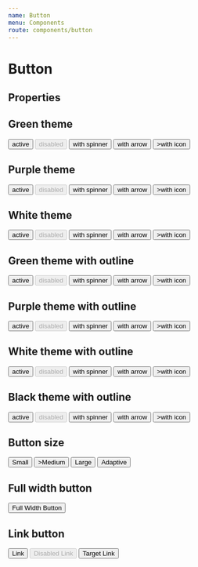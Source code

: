 ```yaml
---
name: Button
menu: Components
route: components/button
---
```



# Button

## Properties

<Props of={Button} />

## Green theme

<Playground>
    <DemoBlockWrapper>
        <Button>active</Button>
        <Button disabled>disabled</Button>
        <Button showSpinner>with spinner</Button>
        <Button showArrow>with arrow</Button>
        <Button iconLeft=<Balance />>with icon</Button>
    </DemoBlockWrapper>
</Playground>

## Purple theme

<Playground>
    <DemoBlockWrapper>
        <Button theme="purple">active</Button>
        <Button theme="purple" disabled>disabled</Button>
        <Button theme="purple" showSpinner>with spinner</Button>
        <Button theme="purple" showArrow>with arrow</Button>
        <Button theme="purple" iconLeft=<Balance />>with icon</Button>
    </DemoBlockWrapper>
</Playground>

## White theme

<Playground>
    <DemoBlockWrapper>
        <Button theme="white">active</Button>
        <Button theme="white" disabled>disabled</Button>
        <Button theme="white" showSpinner>with spinner</Button>
        <Button theme="white" showArrow>with arrow</Button>
        <Button theme="white" iconLeft=<Balance />>with icon</Button>
    </DemoBlockWrapper>
</Playground>


## Green theme with outline

<Playground>
    <DemoBlockWrapper>
        <Button type="outline">active</Button>
        <Button type="outline" disabled>disabled</Button>
        <Button type="outline" showSpinner>with spinner</Button>
        <Button type="outline" showArrow>with arrow</Button>
        <Button type="outline" iconLeft=<Balance />>with icon</Button>
    </DemoBlockWrapper>
</Playground>

## Purple theme with outline

<Playground>
    <DemoBlockWrapper>
        <Button type="outline" theme="purple">active</Button>
        <Button type="outline" theme="purple" disabled>disabled</Button>
        <Button type="outline" theme="purple" showSpinner>with spinner</Button>
        <Button type="outline" theme="purple" showArrow>with arrow</Button>
        <Button type="outline" theme="purple" iconLeft=<Balance />>with icon</Button>
    </DemoBlockWrapper>
</Playground>

## White theme with outline

<Playground>
    <DemoBlockWrapper>
        <Button type="outline" theme="white">active</Button>
        <Button type="outline" theme="white" disabled>disabled</Button>
        <Button type="outline" theme="white" showSpinner>with spinner</Button>
        <Button type="outline" theme="white" showArrow>with arrow</Button>
        <Button type="outline" theme="white" iconLeft=<Balance />>with icon</Button>
    </DemoBlockWrapper>
</Playground>

## Black theme with outline

<Playground>
    <DemoBlockWrapper customStyles={{
        backgroundColor: '#333333'
    }}>
        <Button type="outline" theme="black">active</Button>
        <Button type="outline" theme="black" disabled>disabled</Button>
        <Button type="outline" theme="black" showSpinner>with spinner</Button>
        <Button type="outline" theme="black" showArrow>with arrow</Button>
        <Button type="outline" theme="black" iconLeft=<Balance />>with icon</Button>
    </DemoBlockWrapper>
</Playground>

## Button size

<Playground>
    <DemoBlockWrapper>
        <Button sizeAll="small" showArrow>Small</Button>
        <Button sizeAll="medium" iconLeft=<Balance />>Medium</Button>
        <Button sizeAll="large">Large</Button>
        <Button sizeDesktop="large" sizeTablet="medium" sizeMobile="small" showArrow>Adaptive</Button>
    </DemoBlockWrapper>
</Playground>

## Full width button

<Playground>
    <DemoBlockWrapper customStyles={{ gridTemplateColumns: '1fr' }}>
        <Button fullWidth>Full Width Button</Button>
    </DemoBlockWrapper>
</Playground>

## Link button

<Playground>
    <DemoBlockWrapper>
        <Button href="#">Link</Button>
        <Button href="#" disabled>Disabled Link</Button>
        <Button href="#" target="_blank">Target Link</Button>
    </DemoBlockWrapper>
</Playground>
